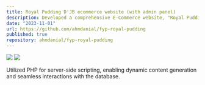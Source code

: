 ```yaml
---
title: Royal Pudding D'JB ecommerce website (with admin panel)
description: Developed a comprehensive E-Commerce website, "Royal Pudding D’JB" as part of the final year project using PHP and phpMyAdmin.
date: "2023-11-01"
url: https://github.com/ahmdanial/fyp-royal-pudding
published: true
repository: ahmdanial/fyp-royal-pudding
---
```



[![](https://i.ibb.co/6BBhJg7/Screenshot-2024-01-30-151400.png)](https://i.ibb.co/6BBhJg7/Screenshot-2024-01-30-151400.png)
[![](https://i.ibb.co/tcD4TWB/Screenshot-2024-01-30-151430.png)](https://i.ibb.co/tcD4TWB/Screenshot-2024-01-30-151430.png)

Utilized PHP for server-side scripting, enabling dynamic content
generation and seamless interactions with the database.


